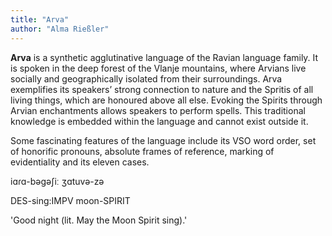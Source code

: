 ```yaml
---
title: "Arva"
author: "Alma Rießler"
---
```


**Arva** is a synthetic agglutinative language of the Ravian language family. It is spoken in the deep forest of the Vlanje mountains, where Arvians live socially and geographically isolated from their surroundings. Arva exemplifies its speakers' strong connection to nature and the Spritis of all living things, which are honoured above all else. Evoking the Spirits through Arvian enchantments allows speakers to perform spells. This traditional knowledge is embedded within the language and cannot exist outside it.
 
Some fascinating features of the language include its VSO word order, set of honorific pronouns, absolute frames of reference, marking of evidentiality and its eleven cases.

```{=html}
<div data-gloss>
  <p>iɑɾɑ-bəgəʃiː ʒɑtuvə-zə</p>
  <p>DES-sing:IMPV moon-SPIRIT</p>
  <p>'Good night (lit. May the Moon Spirit sing).'</p>
</div>
```
